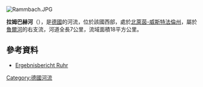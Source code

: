 {{Onesource|time=2020-08-13T05:16:10+00:00}}
[[Image:Rammbach.JPG|right]]
{{Coord|51.47397|N|7.81228|E|display=title}}

'''拉姆巴赫河'''（{{lang-de|Rammbach}}），是[[德國|德國]]的河流，位於該國西部，處於[[北萊茵-威斯特法倫州|北萊茵-威斯特法倫州]]，屬於[[魯爾河|魯爾河]]的右支流，河道全長7公里，流域面積18平方公里。

==參考資料==
* [http://www.dokzentrum.org/fileadmin/user_upload/ErgebnisberichtRuhr.pdf Ergebnisbericht Ruhr]{{Dead link}}

{{Germany-geo-stub}}
[[Category:德國河流|Category:德國河流]]